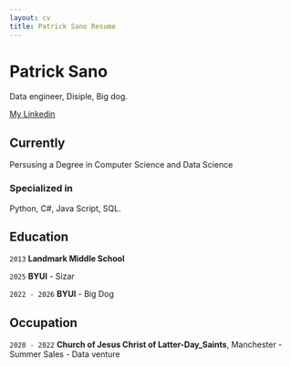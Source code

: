 ```yaml
---
layout: cv
title: Patrick Sano Resume
---
```


# Patrick Sano
Data engineer, Disiple, Big dog.

<div id="webaddress">
[My Linkedin](www.linkedin.com/in/patrick-sano-7abb16246)
</div>

## Currently
Persusing a Degree in Computer Science and Data Science

### Specialized in
Python, C#, Java Script, SQL.

## Education

`2013` **Landmark Middle School**

`2025` **BYUI**
- Sizar

`2022 - 2026` **BYUI**
- Big Dog

## Occupation

`2020 - 2022` **Church of Jesus Christ of Latter-Day_Saints**, Manchester
- Summer Sales
- Data venture
